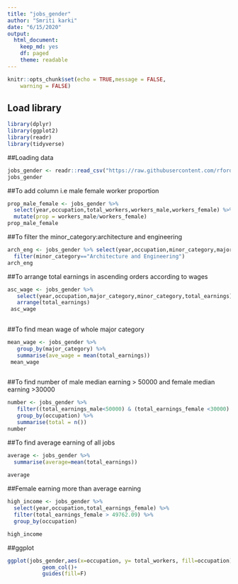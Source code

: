 ```yaml
---
title: "jobs_gender"
author: "Smriti karki"
date: "6/15/2020"
output: 
  html_document:
    keep_md: yes
    df: paged
    theme: readable
---
```


```r
knitr::opts_chunk$set(echo = TRUE,message = FALSE,
	warning = FALSE)
```

## Load library
```r
library(dplyr)
library(ggplot2)
library(readr)
library(tidyverse)

```



##Loading data
```r
jobs_gender <- readr::read_csv("https://raw.githubusercontent.com/rfordatascience/tidytuesday/master/data/2019/2019-03-05/jobs_gender.csv")
jobs_gender


```

##To add column i.e male female worker proportion
```r
prop_male_female <- jobs_gender %>% 
  select(year,occupation,total_workers,workers_male,workers_female) %>% 
  mutate(prop = workers_male/workers_female)
prop_male_female
```

##To filter the minor_category:architecture and engineering
```r
arch_eng <- jobs_gender %>% select(year,occupation,minor_category,major_category,workers_male,workers_female) %>% 
  filter(minor_category=="Architecture and Engineering")
arch_eng

```
##To arrange total earnings in ascending orders according to wages
```r
asc_wage <- jobs_gender %>% 
   select(year,occupation,major_category,minor_category,total_earnings) %>% 
   arrange(total_earnings)
 asc_wage
 
```
##To find mean wage of whole major category
```r
mean_wage <- jobs_gender %>% 
   group_by(major_category) %>% 
   summarise(ave_wage = mean(total_earnings))
 mean_wage
 
```
##To find number of male median earning > 50000 and female median earning >30000
```r
number <- jobs_gender %>% 
   filter((total_earnings_male<50000) & (total_earnings_female <30000) ) %>% 
   group_by(occupation) %>% 
   summarise(total = n())
number
```

##To find average earning of all jobs
```r
average <- jobs_gender %>% 
  summarise(average=mean(total_earnings))
   
average
```
##Female earning more than average earning
```r
high_income <- jobs_gender %>% 
  select(year,occupation,total_earnings_female) %>% 
  filter(total_earnings_female > 49762.09) %>% 
  group_by(occupation) 

high_income
```
##ggplot
```r

ggplot(jobs_gender,aes(x=occupation, y= total_workers, fill=occupation))+
           geom_col()+
           guides(fill=F)
```






